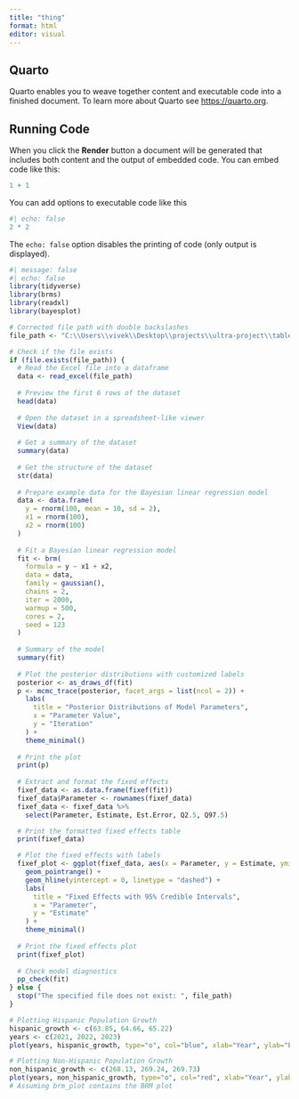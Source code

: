 ```yaml
---
title: "thing"
format: html
editor: visual
---
```


## Quarto

Quarto enables you to weave together content and executable code into a finished document. To learn more about Quarto see <https://quarto.org>.

## Running Code

When you click the **Render** button a document will be generated that includes both content and the output of embedded code. You can embed code like this:

```r
1 + 1
```

You can add options to executable code like this

```r
#| echo: false
2 * 2
```

The `echo: false` option disables the printing of code (only output is displayed).

```r
#| message: false
#| echo: false
library(tidyverse)
library(brms)
library(readxl)
library(bayesplot)


```




```r
# Corrected file path with double backslashes
file_path <- "C:\\Users\\vivek\\Desktop\\projects\\ultra-project\\table-metro-areas-hispanic-increase (1).xlsx"

# Check if the file exists
if (file.exists(file_path)) {
  # Read the Excel file into a dataframe
  data <- read_excel(file_path)
  
  # Preview the first 6 rows of the dataset
  head(data)
  
  # Open the dataset in a spreadsheet-like viewer
  View(data)
  
  # Get a summary of the dataset
  summary(data)
  
  # Get the structure of the dataset
  str(data)
  
  # Prepare example data for the Bayesian linear regression model
  data <- data.frame(
    y = rnorm(100, mean = 10, sd = 2),
    x1 = rnorm(100),
    x2 = rnorm(100)
  )
  
  # Fit a Bayesian linear regression model
  fit <- brm(
    formula = y ~ x1 + x2,  
    data = data,            
    family = gaussian(),    
    chains = 2,            
    iter = 2000,            
    warmup = 500,          
    cores = 2,              
    seed = 123              
  )
  
  # Summary of the model
  summary(fit)
  
  # Plot the posterior distributions with customized labels
  posterior <- as_draws_df(fit)
  p <- mcmc_trace(posterior, facet_args = list(ncol = 2)) +
    labs(
      title = "Posterior Distributions of Model Parameters",
      x = "Parameter Value",
      y = "Iteration"
    ) +
    theme_minimal()
  
  # Print the plot
  print(p)
  
  # Extract and format the fixed effects
  fixef_data <- as.data.frame(fixef(fit))
  fixef_data$Parameter <- rownames(fixef_data)
  fixef_data <- fixef_data %>% 
    select(Parameter, Estimate, Est.Error, Q2.5, Q97.5)

  # Print the formatted fixed effects table
  print(fixef_data)

  # Plot the fixed effects with labels
  fixef_plot <- ggplot(fixef_data, aes(x = Parameter, y = Estimate, ymin = Q2.5, ymax = Q97.5)) +
    geom_pointrange() +
    geom_hline(yintercept = 0, linetype = "dashed") +
    labs(
      title = "Fixed Effects with 95% Credible Intervals",
      x = "Parameter",
      y = "Estimate"
    ) +
    theme_minimal()
  
  # Print the fixed effects plot
  print(fixef_plot)
  
  # Check model diagnostics
  pp_check(fit)
} else {
  stop("The specified file does not exist: ", file_path)
}
```
```r
# Plotting Hispanic Population Growth
hispanic_growth <- c(63.85, 64.66, 65.22)
years <- c(2021, 2022, 2023)
plot(years, hispanic_growth, type="o", col="blue", xlab="Year", ylab="Population (in millions)", main="Hispanic Population Growth")

# Plotting Non-Hispanic Population Growth
non_hispanic_growth <- c(268.13, 269.24, 269.73)
plot(years, non_hispanic_growth, type="o", col="red", xlab="Year", ylab="Population (in millions)", main="Non-Hispanic Population Growth")
# Assuming brm_plot contains the BRM plot



```

